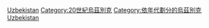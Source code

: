 [[Category:1990年代各國|Uzbekistan]]
[[Category:20世紀烏茲別克|Category:20世紀烏茲別克]]
[[Category:依年代劃分的烏茲別克|Category:依年代劃分的烏茲別克]]
[[Category:1990年代亞洲|Uzbekistan]]